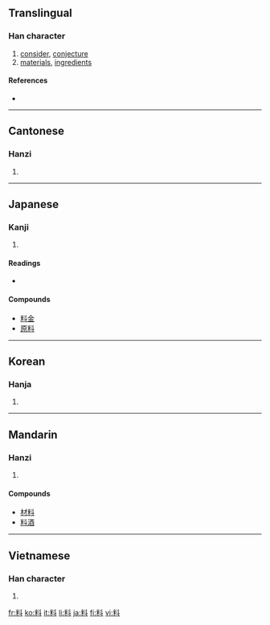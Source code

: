==Translingual==

===Han character===
{{Han char|rn=68|rad=斗|as=06|sn=10|four=9490<sub>0</sub>|canj=火木卜十 (FDYJ)}}

# [[consider]], [[conjecture]]
# [[material]]s, [[ingredient]]s

====References====
* {{Han ref|kx=0478.090|dkj=13501|dj=0836.100|hdz=32253.040|uh=6599|ud=26009|bh=AEC6|bd=44742}}

----

==Cantonese==

===Hanzi===
{{yue-hanzi|jyut=|y=liu2, liu6}}

# {{defn|Cantonese|sort=斗06}}

----

==Japanese==

===Kanji===
{{ja-kanji|grade=4|rs=斗06}}

# {{defn|Japanese}}

====Readings====
* {{ja-readings|on=[[りょう]] (ryō)|kun=[[はかる]] (hakaru)}}

====Compounds====
* [[料金]]
* [[原料]]

----

==Korean==

===Hanja===
{{ko-hanja|hangeul=[[료]]>[[요]]|eumhun=|rv=ryo>yo|mr=ryo>yo|y=lyo>yo}}

# {{defn|Korean|sort=斗06}}

----

==Mandarin==

===Hanzi===
{{cmn-hanzi|pin=[[liào]] ([[liao4]])|wg=liao<sup>4</sup>}}

# {{defn|Mandarin|sort=斗06}}

====Compounds====
*[[材料]]
*[[料酒]]

----

==Vietnamese==

===Han character===
{{vi-hantu|[[liêu]], [[liệu]], [[liều]], [[xệu]], [[lẽo]]|rs=斗06}}

# {{defn|Vietnamese|sort=斗06}}

[[fr:料]]
[[ko:料]]
[[it:料]]
[[li:料]]
[[ja:料]]
[[fi:料]]
[[vi:料]]